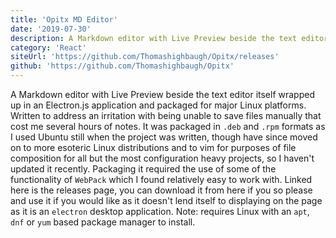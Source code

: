 ```yaml
---
title: 'Opitx MD Editor'
date: '2019-07-30'
description: A Markdown editor with Live Preview beside the text editor itself wrapped up in an Electron.js application and packaged for major Linux platforms.
category: 'React'
siteUrl: 'https://github.com/Thomashighbaugh/Opitx/releases'
github: 'https://github.com/Thomashighbaugh/Opitx'
---
```


A Markdown editor with Live Preview beside the text editor itself wrapped up in an Electron.js application and packaged for major Linux platforms. Written to address an irritation with being unable to save files manually that cost me several hours of notes. It was packaged in `.deb` and `.rpm` formats as I used Ubuntu still when the project was written, though have since moved on to more esoteric Linux distributions and to vim for purposes of file composition for all but the most configuration heavy projects, so I haven't updated it recently. Packaging it required the use of some of the functionality of `WebPack` which I found relatively easy to work with. Linked here is the releases page, you can download it from here if you so please and use it if you would like as it doesn't lend itself to displaying on the page as it is an `electron` desktop application. Note: requires Linux with an `apt`, `dnf` or `yum` based package manager to install.
